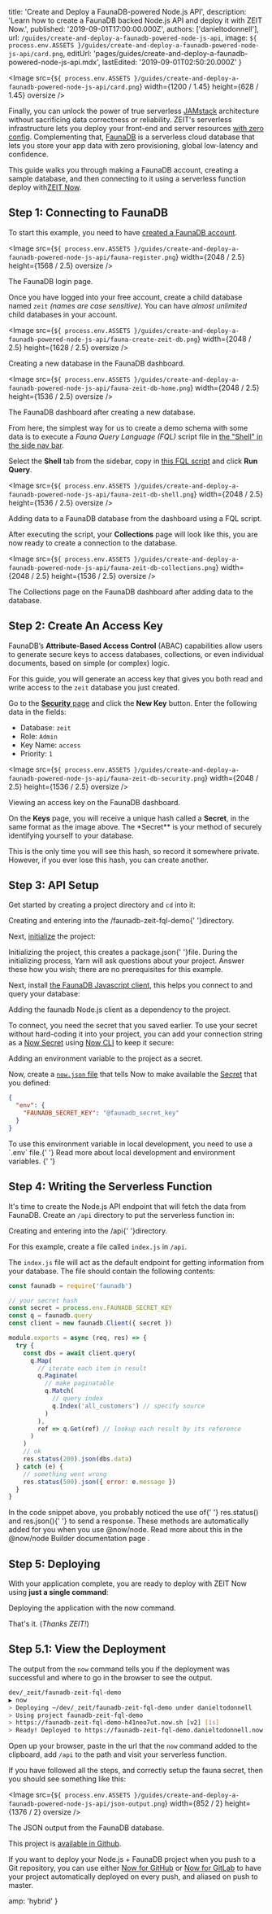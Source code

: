 
  title: 'Create and Deploy a FaunaDB-powered Node.js API',
  description:
    'Learn how to create a FaunaDB backed Node.js API and deploy it with ZEIT Now.',
  published: '2019-09-01T17:00:00.000Z',
  authors: ['danieltodonnell'],
  url: `/guides/create-and-deploy-a-faunadb-powered-node-js-api`,
  image: `${
    process.env.ASSETS
  }/guides/create-and-deploy-a-faunadb-powered-node-js-api/card.png`,
  editUrl: 'pages/guides/create-and-deploy-a-faunadb-powered-node-js-api.mdx',
  lastEdited: '2019-09-01T02:50:20.000Z'
}

<Image
  src={`${
    process.env.ASSETS
  }/guides/create-and-deploy-a-faunadb-powered-node-js-api/card.png`}
  width={1200 / 1.45}
  height={628 / 1.45}
  oversize
/>

Finally, you can unlock the power of true serverless [JAMstack](https://jamstack.org/) architecture without sacrificing data correctness or reliability. ZEIT's serverless infrastructure lets you deploy your front-end and server resources [with zero config](https://zeit.co/guides/upgrade-to-zero-configuration). Complementing that, [FaunaDB](https://fauna.com/) is a serverless cloud database that lets you store your app data with zero provisioning, global low-latency and confidence.

This guide walks you through making a FaunaDB account, creating a sample database, and then connecting to it using a serverless function deploy with[ZEIT Now](/now).

## Step 1: Connecting to FaunaDB

To start this example, you need to have [created a FaunaDB account](https://dashboard.fauna.com/accounts/register).

<Image
  src={`${
    process.env.ASSETS
  }/guides/create-and-deploy-a-faunadb-powered-node-js-api/fauna-register.png`}
  width={2048 / 2.5}
  height={1568 / 2.5}
  oversize
/>
<Caption>The FaunaDB login page.</Caption>

Once you have logged into your free account, create a child database named `zeit` _(names are case sensitive)_. You can have _almost unlimited_ child databases in your account.

<Image
  src={`${
    process.env.ASSETS
  }/guides/create-and-deploy-a-faunadb-powered-node-js-api/fauna-create-zeit-db.png`}
  width={2048 / 2.5}
  height={1628 / 2.5}
  oversize
/>
<Caption>Creating a new database in the FaunaDB dashboard.</Caption>

<Image
  src={`${
    process.env.ASSETS
  }/guides/create-and-deploy-a-faunadb-powered-node-js-api/fauna-zeit-db-home.png`}
  width={2048 / 2.5}
  height={1536 / 2.5}
  oversize
/>
<Caption>The FaunaDB dashboard after creating a new database.</Caption>

From here, the simplest way for us to create a demo schema with some data is to execute a _Fauna Query Language (FQL)_ script file in [the "Shell" in the side nav bar](https://dashboard.fauna.com/webshell/@db/zeit).

Select the **Shell** tab from the sidebar, copy in [this FQL script](https://raw.githubusercontent.com/danieltodonnell/faunadb-zeit-fql-demo/master/fql-scripts/ecommerce.fql) and click **Run Query**.

<Image
  src={`${
    process.env.ASSETS
  }/guides/create-and-deploy-a-faunadb-powered-node-js-api/fauna-zeit-db-shell.png`}
  width={2048 / 2.5}
  height={1536 / 2.5}
  oversize
/>
<Caption>Adding data to a FaunaDB database from the dashboard using a FQL script.</Caption>

After executing the script, your **Collections** page will look like this, you are now ready to create a connection to the database.

<Image
  src={`${
    process.env.ASSETS
  }/guides/create-and-deploy-a-faunadb-powered-node-js-api/fauna-zeit-db-collections.png`}
  width={2048 / 2.5}
  height={1536 / 2.5}
  oversize
/>
<Caption>The Collections page on the FaunaDB dashboard after adding data to the database.</Caption>

## Step 2: Create An Access Key

FaunaDB’s **Attribute-Based Access Control** (ABAC) capabilities allow users to generate secure keys to access databases, collections, or even individual documents, based on simple (or complex) logic.

For this guide, you will generate an access key that gives you both read and write access to the `zeit` database you just created.

Go to the [**Security** page](https://dashboard.fauna.com/keys/@db/zeit) and click the **New Key** button. Enter the following data in the fields:

- Database: `zeit`
- Role: `Admin`
- Key Name: `access`
- Priority: `1`

<Image
  src={`${
    process.env.ASSETS
  }/guides/create-and-deploy-a-faunadb-powered-node-js-api/fauna-zeit-db-security.png`}
  width={2048 / 2.5}
  height={1536 / 2.5}
  oversize
/>
<Caption>Viewing an <InlineCode>access key</InlineCode> on the FaunaDB dashboard.</Caption>

On the **Keys** page, you will receive a unique hash called a **Secret**, in the same format as the image above. The \*Secret\*\* is your method of securely identifying yourself to your database.

<Note warning>
  This is the only time you will see this hash, so record it somewhere private.
  However, if you ever lose this hash, you can create another.
</Note>

## Step 3: API Setup

Get started by creating a project directory and `cd` into it:

<Snippet dark text="mkdir faunadb-zeit-fql-demo && cd faunadb-zeit-fql-demo" />
<Caption>
  Creating and entering into the <InlineCode>/faunadb-zeit-fql-demo</InlineCode>{' '}directory.
</Caption>

Next, [initialize](https://yarnpkg.com/lang/en/docs/cli/init/) the project:

<Snippet dark text="yarn init" />
<Caption>
  Initializing the project, this creates a <InlineCode>package.json</InlineCode>{' '}file.
</Caption>

<Note hint>
  During the initializing process, Yarn will ask questions about your project.
  Answer these how you wish; there are no prerequisites for this example.
</Note>

Next, install [the FaunaDB Javascript client](https://github.com/fauna/faunadb-js), this helps you connect to and query your database:

<Snippet dark text="yarn add faunadb" />
<Caption>
  Adding the <InlineCode>faunadb</InlineCode> Node.js client as a <GenericLink href="https://yarnpkg.com/lang/en/docs/installing-dependencies/">dependency</GenericLink> to the project.
</Caption>

To connect, you need the secret that you saved earlier. To use your secret without hard-coding it into your project, you can add your connection string as a [Now Secret](https://zeit.co/docs/v2/deployments/environment-variables-and-secrets/#securing-environment-variables-using-secrets) using [Now CLI](https://zeit.co/download#now-cli) to keep it secure:

<Snippet dark text="now secrets add faunadb_secret_key YourFaunaDBSecret" />
<Caption>
  Adding an environment variable to the project as a secret.
</Caption>

Now, create a [`now.json` file](https://zeit.co/docs/v2/deployments/configuration/) that tells Now to make available the [Secret](https://zeit.co/docs/v2/deployments/environment-variables-and-secrets/#securing-environment-variables-using-secrets) that you defined:

```json
{
  "env": {
    "FAUNADB_SECRET_KEY": "@faunadb_secret_key"
  }
}
```

<Note hint>
  To use this environment variable in local development, you need to use a
  `.env` file.{' '}
  <GenericLink href="/docs/v2/serverless-functions/introduction/#local-development">
    Read more about local development and environment variables.
  </GenericLink>{' '}
</Note>

## Step 4: Writing the Serverless Function

It's time to create the Node.js API endpoint that will fetch the data from FaunaDB. Create an `/api` directory to put the serverless function in:

<Snippet dark text="mkdir api && cd api" />
<Caption>
  Creating and entering into the <InlineCode>/api</InlineCode>{' '}directory.
</Caption>

For this example, create a file called `index.js` in `/api`.

The `index.js` file will act as the default endpoint for getting information from your database. The file should contain the following contents:

```js
const faunadb = require('faunadb')

// your secret hash
const secret = process.env.FAUNADB_SECRET_KEY
const q = faunadb.query
const client = new faunadb.Client({ secret })

module.exports = async (req, res) => {
  try {
    const dbs = await client.query(
      q.Map(
        // iterate each item in result
        q.Paginate(
          // make paginatable
          q.Match(
            // query index
            q.Index('all_customers') // specify source
          )
        ),
        ref => q.Get(ref) // lookup each result by its reference
      )
    )
    // ok
    res.status(200).json(dbs.data)
  } catch (e) {
    // something went wrong
    res.status(500).json({ error: e.message })
  }
}
```

<Note hint>
  In the code snippet above, you probably noticed the use of{' '}
  <InlineCode>res.status()</InlineCode> and <InlineCode>res.json()</InlineCode>{' '}
  to send a response. These methods are automatically added for you when you use
  <InlineCode>@now/node</InlineCode>. Read more about this in the <GenericLink href="/docs/v2/deployments/official-builders/node-js-now-node#helpers">
    <InlineCode>@now/node</InlineCode> Builder documentation page
  </GenericLink>.
</Note>

## Step 5: Deploying

With your application complete, you are ready to deploy with ZEIT Now using **just a single command**:

<Snippet dark text="now" />
<Caption>
  Deploying the application with the <InlineCode>now</InlineCode> command.
</Caption>

That's it. (_Thanks ZEIT!_)

## Step 5.1: View the Deployment

The output from the `now` command tells you if the deployment was successful and where to go in the browser to see the output.

```bash
dev/_zeit/faunadb-zeit-fql-demo
▶ now
> Deploying ~/dev/_zeit/faunadb-zeit-fql-demo under danieltodonnell
> Using project faunadb-zeit-fql-demo
> https://faunadb-zeit-fql-demo-h41neo7ut.now.sh [v2] [1s]
> Ready! Deployed to https://faunadb-zeit-fql-demo.danieltodonnell.now.sh [in clipboard] [10s]
```

Open up your browser, paste in the url that the `now` command added to the clipboard, add `/api` to the path and visit your serverless function.

If you have followed all the steps, and correctly setup the fauna secret, then you should see something like this:

<Image
  src={`${
    process.env.ASSETS
  }/guides/create-and-deploy-a-faunadb-powered-node-js-api/json-output.png`}
  width={852 / 2}
  height={1376 / 2}
  oversize
/>
<Caption>The JSON output from the FaunaDB database.</Caption>

This project is [available in Github](https://github.com/danieltodonnell/faunadb-zeit-fql-demo).

If you want to deploy your Node.js + FaunaDB project when you push to a Git repository, you can use either [Now for GitHub](/docs/v2/advanced/now-for-github/) or [Now for GitLab](/docs/v2/advanced/now-for-gitlab/) to have your project automatically deployed on every push, and aliased on push to master.


  amp: 'hybrid'
}
